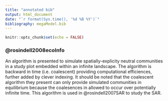 ```yaml
---
title: "annotated bib"
output: html_document
date: "`r format(Sys.time(), '%d %B %Y')`"
bibliography: megaModel.bib
---
```


```r
knitr::opts_chunk$set(echo = FALSE)
```

### @rosindell2008ecoInfo

An algorithm is presented to simulate spatially-explicity neutral communities in a study plot embedded within an infinite landscape.  The algorithm is backward in time (i.e. coalescent) providing computational efficiences, further added by clever indexing.  It should be noted that the coalescent algorithm they present can only provide simulated communities in equilibrium because the coalesences in allowed to occur over potentially infinite time.  This algorithm is used in @rosindell2007SAR to study the SAR.

